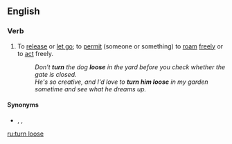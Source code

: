 ==English==

===Verb===
{{en-verb|head=[[to]] [[turn]] [[loose]]|turns loose|turning loose|turned loose}}

# {{lb|en|transitive|idiomatic}} To [[release]] or [[let go]]; to [[permit]] (someone or something) to [[roam]] [[freely]] or to [[act]] freely.
#: ''Don't '''turn''' the dog '''loose''' in the yard before you check whether the gate is closed.''
#: ''He's so creative, and I'd love to '''turn him loose''' in my garden sometime and see what he dreams up.''

====Synonyms====
* {{l|en|let loose}}, {{l|en|set free}}, {{l|en|set loose}}

[[ru:turn loose]]